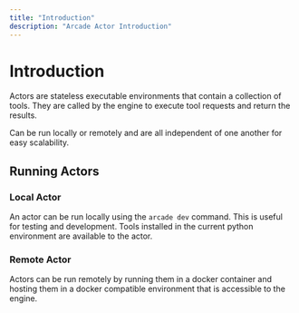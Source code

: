 ```yaml
---
title: "Introduction"
description: "Arcade Actor Introduction"
---
```


# Introduction

Actors are stateless executable environments that contain a collection of tools.
They are called by the engine to execute tool requests and return the results.

Can be run locally or remotely and are all independent of one another for easy
scalability.

## Running Actors

### Local Actor

An actor can be run locally using the `arcade dev` command. This is useful for
testing and development. Tools installed in the current python environment are
available to the actor.

### Remote Actor

Actors can be run remotely by running them in a docker container and hosting
them in a docker compatible environment that is accessible to the engine.

